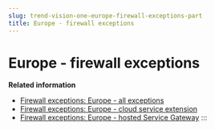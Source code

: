 ```yaml
---
slug: trend-vision-one-europe-firewall-exceptions-part
title: Europe - firewall exceptions
---
```

# Europe - firewall exceptions

**Related information**

- [Firewall exceptions: Europe - all exceptions](firewall-europe-all-exceptions.mdx)
- [Firewall exceptions: Europe - cloud service extension](firewall-europe-cloud-service.mdx)
- [Firewall exceptions: Europe - hosted Service Gateway](firewall-europe-hosted-service.mdx)
:::
